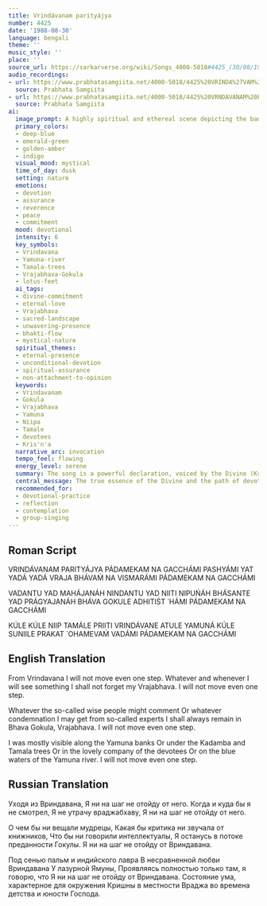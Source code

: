 ```yaml
---
title: Vrindávanam parityájya
number: 4425
date: '1988-08-30'
language: bengali
theme: ''
music_style: ''
place: ''
source_url: https://sarkarverse.org/wiki/Songs_4000-5018#4425_(30/08/1988)D_SAḾSKRTA
audio_recordings:
- url: https://www.prabhatasamgiita.net/4000-5018/4425%20VRINDA%27VAM%27%20PARITYAJYA.mp3
  source: Prabhata Samgiita
- url: https://www.prabhatasamgiita.net/4000-5018/4425%20VRNDAVANAM%20PARITYA%27JYA%20PA%27DAMEKAMA%20NA%20GACCHA%27MI.mp3
  source: Prabhata Samgiita
ai:
  image_prompt: A highly spiritual and ethereal scene depicting the banks of the azure Yamuna river at dusk. Lush emerald Kadamba and dark Tamala trees form a dense, protective canopy over the tranquil water. A soft, golden divine light emanates from the heart of the foliage, symbolizing Vrajabhava Gokula—the eternal, unwavering devotional state—while subtle cosmic energy swirls above the scene. The composition should convey deep peace and absolute, immovable commitment, blending earthly nature with celestial grace, rendered in a detailed, mystical oil painting style.
  primary_colors:
  - deep-blue
  - emerald-green
  - golden-amber
  - indigo
  visual_mood: mystical
  time_of_day: dusk
  setting: nature
  emotions:
  - devotion
  - assurance
  - reverence
  - peace
  - commitment
  mood: devotional
  intensity: 6
  key_symbols:
  - Vrindavana
  - Yamuna-river
  - Tamala-trees
  - Vrajabhava-Gokula
  - lotus-feet
  ai_tags:
  - divine-commitment
  - eternal-love
  - Vrajabhava
  - sacred-landscape
  - unwavering-presence
  - bhakti-flow
  - mystical-nature
  spiritual_themes:
  - eternal-presence
  - unconditional-devotion
  - spiritual-assurance
  - non-attachment-to-opinion
  keywords:
  - Vrindavanam
  - Gokula
  - Vrajabhava
  - Yamuna
  - Niipa
  - Tamale
  - devotees
  - Kris'n'a
  narrative_arc: invocation
  tempo_feel: flowing
  energy_level: serene
  summary: The song is a powerful declaration, voiced by the Divine (Krishna), affirming an eternal and absolute commitment to the sacred land of Vrindavana and the pure devotional mood (Vrajabhava). It dismisses the opinions and criticisms of external intellectuals, asserting that the Divine essence will always remain manifest in the company of devotees and the holy banks of the Yamuna, embodied in that sublime state of consciousness.
  central_message: The true essence of the Divine and the path of devotion (Bhakti) remains eternally anchored in Vrajabhava, unperturbed by worldly judgment or critique.
  recommended_for:
  - devotional-practice
  - reflection
  - contemplation
  - group-singing
---
```


## Roman Script

VRINDÁVANAM PARITYÁJYA
PÁDAMEKAM NA GACCHÁMI
PASHYÁMI YAT YADÁ YADÁ
VRAJA BHÁVAḾ NA VISMARÁMI
PÁDAMEKAM NA GACCHÁMI

VADANTU YAD MAHÁJANÁH
NINDANTU YAD NIITI NIPUŃÁH
BHÁSANTE YAD PRÁGYAJANÁH
BHÁVA GOKULE ADHITIŚT ́ HÁMI
PÁDAMEKAM NA GACCHÁMI

KÚLE KÚLE NIIP TAMÁLE
PRIITI VRINDÁVANE ATULE
YAMUNÁ KÚLE SUNIILE
PRAKAT ́ OHAMEVAḾ VADÁMI
PÁDAMEKAM NA GACCHÁMI

## English Translation

From Vrindavana
I will not move even one step.
Whatever and whenever I will see something
I shall not forget my Vrajabhava.
I will not move even one step.

Whatever the so-called wise people might comment
Or whatever condemnation
I may get from so-called experts
I shall always remain in Bhava Gokula, Vrajabhava.
I will not move even one step.

I was mostly visible along the Yamuna banks
Or under the Kadamba and Tamala trees
Or in the lovely company of the devotees
Or on the blue waters of the Yamuna river.
I will not move even one step.

## Russian Translation

Уходя из Вриндавана,
Я ни на шаг не отойду от него.
Когда и куда бы я не смотрел,
Я не утрачу враджабхаву,
Я ни на шаг не отойду от него.

О чем бы ни вещали мудрецы,
Какая бы критика ни звучала от книжников,
Что бы ни говорили интеллектуалы,
Я останусь в потоке преданности Гокулы.
Я ни на шаг не отойду от Вриндавана.

Под сенью пальм и индийского лавра
В несравненной любви Вриндавана
У лазурной Ямуны,
Проявляясь полностью только там, я говорю, что
Я ни на шаг не отойду от Вриндавана.
Состояние ума, характерное для окружения Кришны в местности
Враджа во времена детства и юности Господа.

